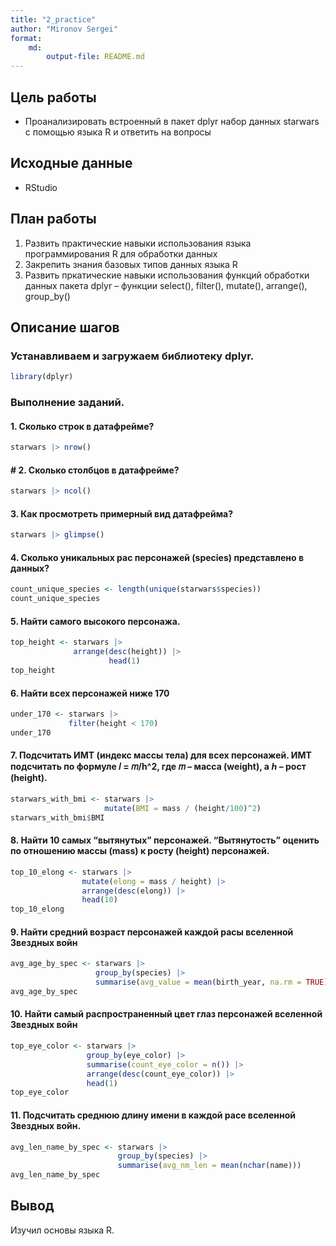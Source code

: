 ---
title: "2_practice"
author: "Mironov Sergei"
format: 
    md:
        output-file: README.md
---

## Цель работы
* Проанализировать встроенный в пакет dplyr набор данных starwars с помощью языка R и ответить на вопросы

## Исходные данные
* RStudio

## План работы
1. Развить практические навыки использования языка программирования R для обработки данных
2. Закрепить знания базовых типов данных языка R
3. Развить пркатические навыки использования функций обработки данных пакета dplyr – функции
select(), filter(), mutate(), arrange(), group_by()

## Описание шагов

### Устанавливаем и загружаем библиотеку dplyr.
```{r}
library(dplyr)
```

### Выполнение заданий.

#### 1. Сколько строк в датафрейме?
```{r}
starwars |> nrow()
```

#### # 2. Сколько столбцов в датафрейме?
```{r}
starwars |> ncol()
```

#### 3. Как просмотреть примерный вид датафрейма?
```{r}
starwars |> glimpse()
```

#### 4. Сколько уникальных рас персонажей (species) представлено в данных?
```{r}
count_unique_species <- length(unique(starwars$species))
count_unique_species
```

#### 5. Найти самого высокого персонажа.
```{r}
top_height <- starwars |>
              arrange(desc(height)) |>
                      head(1)
top_height
```

#### 6. Найти всех персонажей ниже 170
```{r}
under_170 <- starwars |>
             filter(height < 170)
under_170
```

#### 7. Подсчитать ИМТ (индекс массы тела) для всех персонажей. ИМТ подсчитать по формуле 𝐼 = 𝑚/h^2, где 𝑚 – масса (weight), а ℎ – рост (height).
```{r}
starwars_with_bmi <- starwars |>
                     mutate(BMI = mass / (height/100)^2)
starwars_with_bmi$BMI
```

#### 8. Найти 10 самых “вытянутых” персонажей. “Вытянутость” оценить по отношению массы (mass) к росту (height) персонажей.
```{r}
top_10_elong <- starwars |> 
                mutate(elong = mass / height) |>
                arrange(desc(elong)) |>
                head(10)
top_10_elong
```

#### 9. Найти средний возраст персонажей каждой расы вселенной Звездных войн
```{r}
avg_age_by_spec <- starwars |>
                   group_by(species) |>
                   summarise(avg_value = mean(birth_year, na.rm = TRUE))
avg_age_by_spec
```

#### 10. Найти самый распространенный цвет глаз персонажей вселенной Звездных войн
```{r}
top_eye_color <- starwars |>
                 group_by(eye_color) |>
                 summarise(count_eye_color = n()) |>
                 arrange(desc(count_eye_color)) |>
                 head(1)
top_eye_color
```

#### 11. Подсчитать среднюю длину имени в каждой расе вселенной Звездных войн.
```{r}
avg_len_name_by_spec <- starwars |>
                        group_by(species) |>
                        summarise(avg_nm_len = mean(nchar(name)))
avg_len_name_by_spec
```

## Вывод
Изучил основы языка R.
